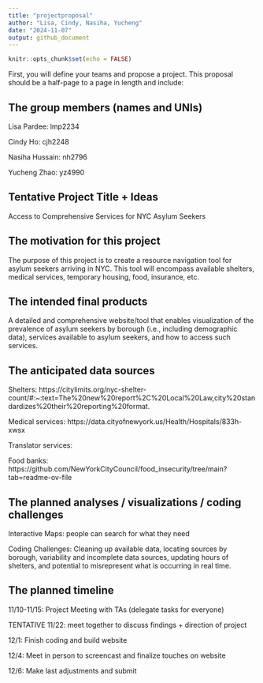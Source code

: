 ```yaml
---
title: "projectproposal"
author: "Lisa, Cindy, Nasiha, Yucheng"
date: "2024-11-07"
output: github_document
---
```


```r
knitr::opts_chunk$set(echo = FALSE)
```

First, you will define your teams and propose a project. This proposal should be a half-page to a page in length and include: 

## The group members (names and UNIs) 

Lisa Pardee: lmp2234 

Cindy Ho: cjh2248  

Nasiha Hussain: nh2796 

Yucheng Zhao: yz4990 


## Tentative Project Title + Ideas 
Access to Comprehensive Services for NYC Asylum Seekers 

## The motivation for this project 
The purpose of this project is to create a resource navigation tool for asylum seekers arriving in NYC. 
This tool will encompass available shelters, medical services, temporary housing, food, insurance, etc.  


## The intended final products 

A detailed and comprehensive website/tool that enables visualization of the prevalence of asylum seekers by borough (i.e., including demographic data), services available to asylum seekers, and how to access such services.  

## The anticipated data sources 

Shelters: https://citylimits.org/nyc-shelter-count/#:~:text=The%20new%20report%2C%20Local%20Law,city%20standardizes%20their%20reporting%20format. 

Medical services: https://data.cityofnewyork.us/Health/Hospitals/833h-xwsx

Translator services: 

Food banks:  https://github.com/NewYorkCityCouncil/food_insecurity/tree/main?tab=readme-ov-file 

## The planned analyses / visualizations / coding challenges 

Interactive Maps: people can search for what they need 

Coding Challenges: Cleaning up available data, locating sources by borough, variability and incomplete data sources, updating hours of shelters, and potential to misrepresent what is occurring in real time.  

## The planned timeline 

11/10-11/15: Project Meeting with TAs (delegate tasks for everyone) 

TENTATIVE 11/22: meet together to discuss findings + direction of project  

12/1: Finish coding and build website  

12/4: Meet in person to screencast and finalize touches on website  

12/6: Make last adjustments and submit  
